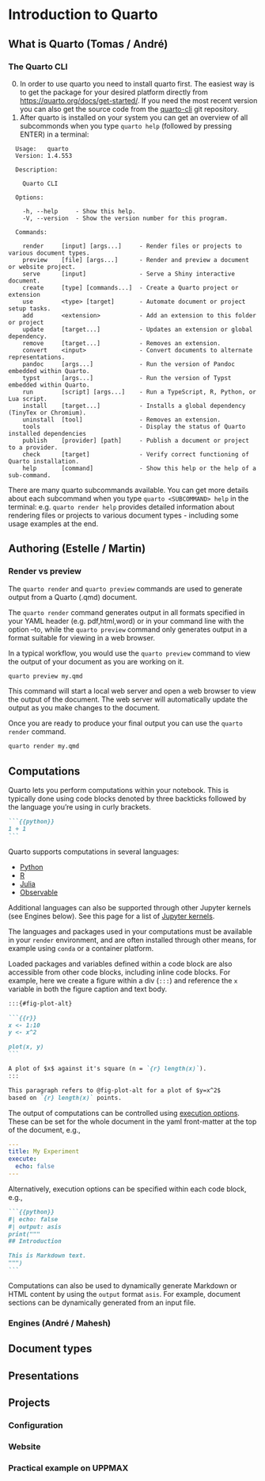 # Introduction to Quarto

## What is Quarto (Tomas / André)

### The Quarto CLI

0. In order to use quarto you need to install quarto first. The easiest way is to get the package for your desired platform directly from [https://quarto.org/docs/get-started/](https://quarto.org/docs/get-started/). If you need the most recent version you can also get the source code from the [quarto-cli](https://github.com/quarto-dev/quarto-cli) git repository.
1. After quarto is installed on your system you can get an overview of all subcommonds when you type `quarto help` (followed by pressing ENTER) in a terminal: 
```
  Usage:   quarto 
  Version: 1.4.553

  Description:

    Quarto CLI

  Options:

    -h, --help     - Show this help.                            
    -V, --version  - Show the version number for this program.  

  Commands:

    render     [input] [args...]     - Render files or projects to various document types.
    preview    [file] [args...]      - Render and preview a document or website project.  
    serve      [input]               - Serve a Shiny interactive document.                
    create     [type] [commands...]  - Create a Quarto project or extension               
    use        <type> [target]       - Automate document or project setup tasks.          
    add        <extension>           - Add an extension to this folder or project         
    update     [target...]           - Updates an extension or global dependency.         
    remove     [target...]           - Removes an extension.                              
    convert    <input>               - Convert documents to alternate representations.    
    pandoc     [args...]             - Run the version of Pandoc embedded within Quarto.  
    typst      [args...]             - Run the version of Typst embedded within Quarto.   
    run        [script] [args...]    - Run a TypeScript, R, Python, or Lua script.        
    install    [target...]           - Installs a global dependency (TinyTex or Chromium).
    uninstall  [tool]                - Removes an extension.                              
    tools                            - Display the status of Quarto installed dependencies
    publish    [provider] [path]     - Publish a document or project to a provider.       
    check      [target]              - Verify correct functioning of Quarto installation. 
    help       [command]             - Show this help or the help of a sub-command.       
```
There are many quarto subcommands available. You can get more details about each subcommand when you type `quarto <SUBCOMMAND> help` in the terminal: e.g. `quarto render help` provides detailed information about rendering files or projects to various document types - including some usage examples at the end.



## Authoring (Estelle / Martin)

### Render vs preview

The `quarto render` and `quarto preview` commands are used to generate output from a Quarto (.qmd) document. 

The `quarto render` command generates output in all formats specified in your YAML header (e.g. pdf,html,word) or in your command line with the option --to, while the `quarto preview` command only generates output in a format suitable for viewing in a web browser.

In a typical workflow, you would use the `quarto preview` command to view the output of your document as you are working on it.

```bash
quarto preview my.qmd
```
This command will start a local web server and open a web browser to view the output of the document. The web server will automatically update the output as you make changes to the document.

Once you are ready to produce your final output you can use the `quarto render` command.

```bash
quarto render my.qmd
```

## Computations

Quarto lets you perform computations within your notebook. This is typically
done using code blocks denoted by three backticks followed by the language 
you're using in curly brackets.

````.markdown
```{{python}}
1 + 1
```
````

Quarto supports computations in several languages:

- [Python](https://quarto.org/docs/computations/python.html)
- [R](https://quarto.org/docs/computations/r.html)
- [Julia](https://quarto.org/docs/computations/julia.html)
- [Observable](https://quarto.org/docs/computations/ojs.html)

Additional languages can also be supported through other Jupyter kernels (see Engines below).
See this page for a list of [Jupyter kernels](https://gist.github.com/chronitis/682c4e0d9f663e85e3d87e97cd7d1624).

The languages and packages used in your computations must be available in your `render` environment, and 
are often installed through other means, for example using `conda` or a container platform.

Loaded packages and variables defined within a code block are also accessible from other code blocks, including
inline code blocks. For example, here we create a figure within a div (`:::`) and reference the `x` variable
in both the figure caption and text body.

````.markdown
:::{#fig-plot-alt}

```{{r}}
x <- 1:10
y <- x^2

plot(x, y)
```

A plot of $x$ against it's square (n = `{r} length(x)`).
:::

This paragraph refers to @fig-plot-alt for a plot of $y=x^2$ 
based on `{r} length(x)` points.
````

The output of computations can be controlled using [execution options](https://quarto.org/docs/computations/execution-options.html).
These can be set for the whole document in the yaml front-matter at the top of the document, e.g.,

````.yml
---
title: My Experiment
execute:
  echo: false
---
````

Alternatively, execution options can be specified within each code block, e.g.,

````.markdown
```{{python}}
#| echo: false
#| output: asis
print("""
## Introduction

This is Markdown text.
""")
```
````

Computations can also be used to dynamically generate Markdown
or HTML content by using the `output` format `asis`. For example, 
document sections can be dynamically generated from an input file.

### Engines (André / Mahesh)

## Document types

## Presentations

## Projects

### Configuration

### Website

### Practical example on UPPMAX
